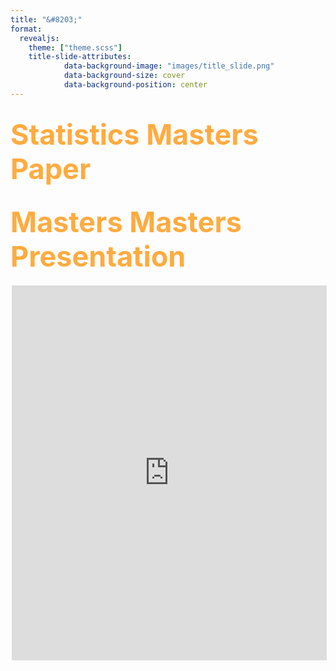 ```yaml
---
title: "&#8203;"
format: 
  revealjs:
    theme: ["theme.scss"]
    title-slide-attributes: 
            data-background-image: "images/title_slide.png"
            data-background-size: cover
            data-background-position: center
---
```




## [Statistics Masters Paper]{style="color:#FFAB40; font-size: 45px; "}{background-image="images/background_slide.png"}




## [Masters Masters Presentation]{style="color:#FFAB40; font-size: 45px; "}{background-image="images/background_slide.png"}

<iframe src="https://dhintz137.github.io/Embedding_Presentation/" style="width: 100%; height: 600px; border: 2px solid white;"></iframe>

